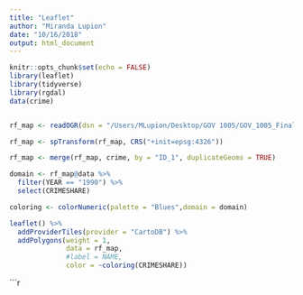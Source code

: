 ```yaml
---
title: "Leaflet"
author: "Miranda Lupion"
date: "10/16/2018"
output: html_document
---
```


```r
knitr::opts_chunk$set(echo = FALSE)
library(leaflet)
library(tidyverse)
library(rgdal)
data(crime)


rf_map <- readOGR(dsn = "/Users/MLupion/Desktop/GOV 1005/GOV_1005_Final_Project/RUS_adm", layer = "RUS_adm1")

rf_map <- spTransform(rf_map, CRS("+init=epsg:4326"))

rf_map <- merge(rf_map, crime, by = "ID_1", duplicateGeoms = TRUE)

domain <- rf_map@data %>%
  filter(YEAR == "1990") %>%
  select(CRIMESHARE)

coloring <- colorNumeric(palette = "Blues",domain = domain)

leaflet() %>%
  addProviderTiles(provider = "CartoDB") %>%
  addPolygons(weight = 1, 
              data = rf_map, 
              #label = NAME,
              color = ~coloring(CRIMESHARE))

```



```r


